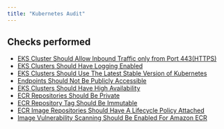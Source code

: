 ```yaml
---
title: "Kubernetes Audit"
---
```


## Checks performed

- [EKS Cluster Should Allow Inbound Traffic only from Port 443(HTTPS)](kubernetesmonitoring/rules/sg_secure_only)
- [EKS Clusters Should Have Logging Enabled](kubernetesmonitoring/rules/is_k8s_logging_enabled)
- [EKS Clusters Should Use The Latest Stable Version of Kubernetes](kubernetesmonitoring/rules/is_version_recent)
- [Endpoints Should Not Be Publicly Accessible](kubernetesmonitoring/rules/are_endpoints_notpublic)
- [EKS Clusters Should Have High Availability](kubernetesmonitoring/rules/is_ha_enabled)
- [ECR Repositories Should Be Private](kubernetesmonitoring/rules/is_ecr_repo_private)
- [ECR Repository Tag Should Be Immutable](kubernetesmonitoring/rules/are_ecr_tags_immutable)
- [ECR Image Repositories Should Have A Lifecycle Policy Attached](kubernetesmonitoring/rules/is_ecr_lifecycle_policy_attached)
- [Image Vulnerability Scanning Should Be Enabled For Amazon ECR](kubernetesmonitoring/rules/is_ecr_vuln_scan_enabled)
